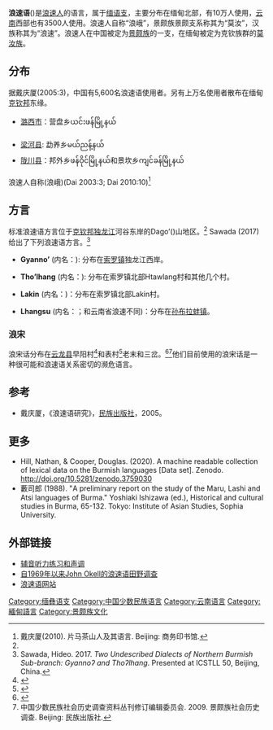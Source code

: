 {{Infobox language
|name=浪速语
|nativename=
|states=[[缅甸|缅甸]]、[[中国|中国]]
|region=[[缅甸|缅甸]]北部、中国[[云南|云南]]

|speakers=10.35万
|date=1997
|ref=e18
|familycolor=Sino-Tibetan
|fam1=[[汉藏语系|汉藏语系]]
|fam2=([[藏缅语族|藏缅语族]])
|fam3=[[缅彝语支|缅彝语支]]
|fam4=[[缅语支|缅语支]]
|fam5=北部

|iso3=mhx

|glotto=maru1249
|glottorefname=Maru
}}

'''浪速语'''({{Lang-my|လော်ဝေါ်}})是[[浪速人|浪速人]]的语言，属于[[缅语支|缅语支]]，主要分布在缅甸北部，有10万人使用，[[云南|云南]]西部也有3500人使用。浪速人自称“浪峨”，景颇族景颇支系称其为“莫汝”，汉族称其为“浪速”。浪速人在中国被定为[[景颇族|景颇族]]的一支，在缅甸被定为克钦族群的[[莫汝族|莫汝族]]。

==分布==
据戴庆厦(2005:3)，中国有5,600名浪速语使用者。另有上万名使用者散布在缅甸[[克钦邦|克钦邦]]东缘。

*[[潞西市|潞西市]]：营盘乡ယင်းဖန်မြို့နယ်

*[[梁河县|梁河县]]: 勐养乡မယ်ညန့်နယ်
*[[陇川县|陇川县]]：邦外乡ဖန်ဝိုင်မြို့နယ်和景坎乡ကျင်ခန်မြို့နယ်

浪速人自称''{{IPA|lɔ̃˧˩ vɔ˧˩}}''(浪峨)(Dai 2003:3; Dai 2010:10)<ref>戴庆厦(2010). 片马茶山人及其语言. Beijing: 商务印书馆.</ref>

==方言==
标准浪速语方言位于[[克钦邦|克钦邦]][[独龙江|独龙江]]河谷东岸的Dago’(''{{IPA|tăkoʔ}}'')山地区。<ref name="Sawada2017"/>
Sawada (2017)给出了下列浪速语方言。<ref name="Sawada2017">Sawada, Hideo. 2017. ''Two Undescribed Dialects of Northern Burmish Sub-branch: Gyannoʔ and Thoʔlhang''. Presented at ICSTLL 50, Beijing, China.</ref>
*'''Gyanno’''' (内名：''{{IPA|kjɛn˧˥noʔ˨˩}}''): 分布在[[索罗镇|索罗镇]]独龙江西岸。

*'''Tho’lhang''' (内名：''{{IPA|tʰaʔ˨˩lo̰˨}}''): 分布在索罗镇北部Htawlang村和其他几个村。

*'''Lakin''' (内名：''{{IPA|lăkɛ̰˨}}'')：分布在索罗镇北部Lakin村。

*'''Lhangsu''' (内名：''{{IPA|la̰ŋ˥˧su˥˧}}''；和云南省浪速不同)：分布在[[孙布拉蚌镇|孙布拉蚌镇]]。
===浪宋===

浪宋话分布在[[云龙县|云龙县]]早阳村<ref>{{Cite web |url=http://www.ynszxc.gov.cn/villagePage/vdefault.aspx?departmentid=60920 |title=存档副本 |access-date=2021-04-23 |archive-date=2018-05-04 |archive-url=https://web.archive.org/web/20180504231255/http://www.ynszxc.gov.cn/villagePage/vdefault.aspx?departmentid=60920 |dead-url=no }}</ref>和表村<ref>{{Cite web |url=http://www.ynszxc.gov.cn/villagePage/vIndex.aspx?departmentid=37739 |title=存档副本 |access-date=2021-04-23 |archive-date=2018-05-04 |archive-url=https://web.archive.org/web/20180504225923/http://www.ynszxc.gov.cn/villagePage/vIndex.aspx?departmentid=37739 |dead-url=no }}</ref>老末和三岔。<ref>{{Cite web |url=http://www.ynszxc.gov.cn/villagePage/vIndex.aspx?departmentid=37740 |title=存档副本 |access-date=2021-04-23 |archive-date=2018-05-04 |archive-url=https://web.archive.org/web/20180504225903/http://www.ynszxc.gov.cn/villagePage/vIndex.aspx?departmentid=37740 |dead-url=no }}</ref><ref>中国少数民族社会历史调查资料丛刊修订编辑委员会. 2009. 景颇族社会历史调查. Beijing: 民族出版社.</ref>{{Rp|57}}他们目前使用的浪宋话是一种很可能和浪速语关系密切的濒危语言。
==参考==
{{Reflist}}
*戴庆厦，《浪速语研究》，[[民族出版社|民族出版社]]，2005。

==更多==
*Hill, Nathan, & Cooper, Douglas. (2020). A machine readable collection of lexical data on the Burmish languages [Data set]. Zenodo. http://doi.org/10.5281/zenodo.3759030
*藪司郎 (1988). "A preliminary report on the study of the Maru, Lashi and Atsi languages of Burma." Yoshiaki Ishizawa (ed.), Historical and cultural studies in Burma, 65-132. Tokyo: Institute of Asian Studies, Sophia University.

==外部链接==
* [http://hdl.handle.net/10106/5598 辅音听力练习和声调]
* [https://digital.soas.ac.uk/maru 自1969年以来John Okell的浪速语田野调查] {{Wayback|url=https://digital.soas.ac.uk/maru |date=20210508111138 }}
* [http://www.lhaovo.co 浪速语网站]

{{缅甸语言}}
{{中国语言}}
{{汉藏语系}}
{{缅彝语群}}

[[Category:缅彝语支|Category:缅彝语支]]
[[Category:中国少数民族语言|Category:中国少数民族语言]]
[[Category:云南语言|Category:云南语言]]
[[Category:緬甸語言|Category:緬甸語言]]
[[Category:景颇族文化|Category:景颇族文化]]